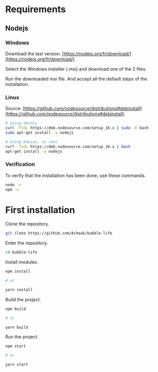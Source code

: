 # Requirements

## Nodejs

### Windows

Download the last version.
[https://nodejs.org/fr/download/](https://nodejs.org/fr/download/)

Select the Windows installer (.msi) and download one of the 2 files.

Run the downloaded msi file.
And accept all the default steps of the installation.

### Linux

Source: [https://github.com/nodesource/distributions#debinstall](https://github.com/nodesource/distributions#debinstall)

```bash
# Using Ubuntu
curl -fsSL https://deb.nodesource.com/setup_16.x | sudo -E bash -
sudo apt-get install -y nodejs

# Using Debian, as root
curl -fsSL https://deb.nodesource.com/setup_16.x | bash -
apt-get install -y nodejs
```

### Verification

To verify that the installation has been done, use these commands.

```bash
node -v
npm -v
```

# First installation

Clone the repository.

```bash
git clone https://github.com/Achaak/bubble-life
```

Enter the repository.

```bash
cd bubble-life
```

Install modules.

```bash
npm install

# or

yarn install
```

Build the project.

```bash
npm build

# or

yarn build
```

Run the project.

```bash
npm start

# or

yarn start
```
